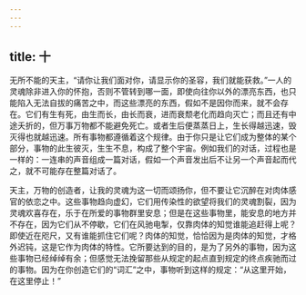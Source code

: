 ```yaml
---
---
---
```

title: 十
---

无所不能的天主，“请你让我们面对你，请显示你的圣容，我们就能获救。”一人的灵魂除非进入你的怀抱，否则不管转到哪一面，即使向往你以外的漂亮东西，也只能陷入无法自拔的痛苦之中，而这些漂亮的东西，假如不是因你而来，就不会存在。它们有生有死，由生而长，由长而衰，进而衰颓老化而趋向灭亡；而且还有中途夭折的，但万事万物都不能避免死亡。或者生后便蒸蒸日上，生长得越迅速，毁灭得也就越迅速。所有事物都遵循着这个规律。由于你只是让它们成为整体的某个部分，事物的此生彼灭，生生不息，构成了整个宇宙。例如我们的对话，过程也是一样的：一连串的声音组成一篇对话，假如一个声音发出后不让另一个声音起而代之，就不可能存在整篇对话了。

天主，万物的创造者，让我的灵魂为这一切而颂扬你，但不要让它沉醉在对肉体感官的依恋之中。这些事物趋向虚幻，它们用传染性的欲望将我们的灵魂割裂，因为灵魂欢喜存在，乐于在所爱的事物群里安息；但是在这些事物里，能安息的地方并不存在，因为它们从不停歇，它们在风驰电掣，仅靠肉体的知觉谁能追赶得上呢？即使近在咫尺，又有谁能抓住它们呢？肉体的知觉，恰恰因为是肉体的知觉，才格外迟钝，这是它作为肉体的特性。它所要达到的目的，是为了另外的事物，因为这些事物已经绰绰有余；但感觉无法挽留那些从规定的起点直到规定的终点疾驰而过的事物。因为在你创造它们的“词汇”之中，事物听到这样的规定：“从这里开始，在这里停止！”